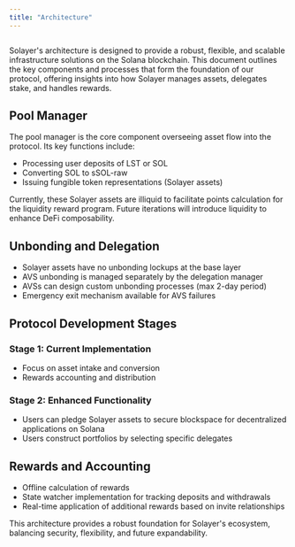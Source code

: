 ```yaml
---
title: "Architecture"
---
```


<Frame><img src="https://2113331469-files.gitbook.io/~/files/v0/b/gitbook-x-prod.appspot.com/o/spaces%2FzYM0pEemeu6F3UKGPAZE%2Fuploads%2FPgmaTJ5Tu0RfEsyaR0ZY%2Fimage.png?alt=media&token=6a87f14e-bd8a-4321-b441-44fcd019a94a" alt=""/></Frame>


Solayer's architecture is designed to provide a robust, flexible, and scalable infrastructure solutions on the Solana blockchain. This document outlines the key components and processes that form the foundation of our protocol, offering insights into how Solayer manages assets, delegates stake, and handles rewards.

## Pool Manager

The pool manager is the core component overseeing asset flow into the protocol. Its key functions include:

- Processing user deposits of LST or SOL
- Converting SOL to sSOL-raw
- Issuing fungible token representations (Solayer assets)

Currently, these Solayer assets are illiquid to facilitate points calculation for the liquidity reward program. Future iterations will introduce liquidity to enhance DeFi composability.

## Unbonding and Delegation

- Solayer assets have no unbonding lockups at the base layer
- AVS unbonding is managed separately by the delegation manager
- AVSs can design custom unbonding processes (max 2-day period)
- Emergency exit mechanism available for AVS failures

## Protocol Development Stages

### Stage 1: Current Implementation

- Focus on asset intake and conversion
- Rewards accounting and distribution

### Stage 2: Enhanced Functionality

- Users can pledge Solayer assets to secure blockspace for decentralized applications on Solana
- Users construct portfolios by selecting specific delegates

## Rewards and Accounting

- Offline calculation of rewards
- State watcher implementation for tracking deposits and withdrawals
- Real-time application of additional rewards based on invite relationships

This architecture provides a robust foundation for Solayer's ecosystem, balancing security, flexibility, and future expandability.